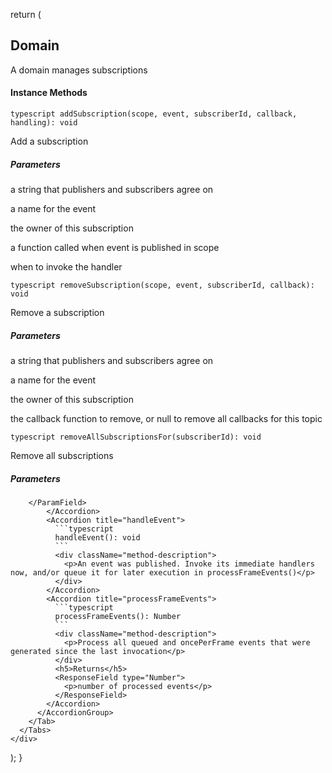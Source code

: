   return (
    <div className="api-class-component">
      <h2 id="domain">Domain</h2>
      <div className="description">
        <p>A domain manages subscriptions</p>
      </div>
      <Tabs>
        <Tab title="Methods">
          <h4>Instance Methods</h4>
          <AccordionGroup>
            <Accordion title="addSubscription">
              ```typescript
              addSubscription(scope, event, subscriberId, callback, handling): void
              ```
              <div className="method-description">
                <p>Add a subscription</p>
              </div>
              <h5>Parameters</h5>
        <ParamField path="scope" type="String" required={true}>
          <p>a string that publishers and subscribers agree on</p>
        </ParamField>
        <ParamField path="event" type="String" required={true}>
          <p>a name for the event</p>
        </ParamField>
        <ParamField path="subscriberId" type="String" required={true}>
          <p>the owner of this subscription</p>
        </ParamField>
        <ParamField path="callback" type="Function" required={true}>
          <p>a function called when event is published in scope</p>
        </ParamField>
        <ParamField path="handling" type="&quot;immediate&quot;|&quot;queued&quot;|&quot;oncePerFrame&quot;|&quot;oncePerFrameWhileSynced&quot;|&quot;vote&quot;" required={true}>
          <p>when to invoke the handler</p>
        </ParamField>
            </Accordion>
            <Accordion title="removeSubscription">
              ```typescript
              removeSubscription(scope, event, subscriberId, callback): void
              ```
              <div className="method-description">
                <p>Remove a subscription</p>
              </div>
              <h5>Parameters</h5>
        <ParamField path="scope" type="String" required={true}>
          <p>a string that publishers and subscribers agree on</p>
        </ParamField>
        <ParamField path="event" type="String" required={true}>
          <p>a name for the event</p>
        </ParamField>
        <ParamField path="subscriberId" type="String" required={true}>
          <p>the owner of this subscription</p>
        </ParamField>
        <ParamField path="callback" type="Function" required={true}>
          <p>the callback function to remove, or null to remove all callbacks for this topic</p>
        </ParamField>
            </Accordion>
            <Accordion title="removeAllSubscriptionsFor">
              ```typescript
              removeAllSubscriptionsFor(subscriberId): void
              ```
              <div className="method-description">
                <p>Remove all subscriptions</p>
              </div>
              <h5>Parameters</h5>
        <ParamField path="subscriberId" type="String" required={true}>
          
        </ParamField>
            </Accordion>
            <Accordion title="handleEvent">
              ```typescript
              handleEvent(): void
              ```
              <div className="method-description">
                <p>An event was published. Invoke its immediate handlers now, and/or queue it for later execution in processFrameEvents()</p>
              </div>
            </Accordion>
            <Accordion title="processFrameEvents">
              ```typescript
              processFrameEvents(): Number
              ```
              <div className="method-description">
                <p>Process all queued and oncePerFrame events that were generated since the last invocation</p>
              </div>
              <h5>Returns</h5>
              <ResponseField type="Number">
                <p>number of processed events</p>
              </ResponseField>
            </Accordion>
          </AccordionGroup>
        </Tab>
      </Tabs>
    </div>
  );
}
